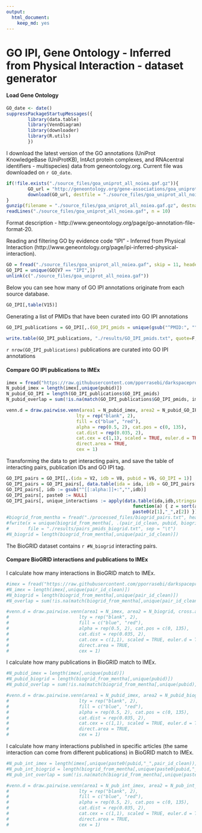 ```yaml
---
output: 
  html_document: 
    keep_md: yes
---
```

GO IPI, Gene Ontology - Inferred from Physical Interaction - dataset generator
========================================================

#### Load Gene Ontology

```r
GO_date <- date()
suppressPackageStartupMessages({
        library(data.table)
        library(VennDiagram)
        library(downloader)
        library(R.utils)
        })
```

I download the latest version of the GO annotations (UniProt KnowledgeBase (UniProtKB), IntAct protein complexes, and RNAcentral identifiers - multispecies) data from geneontology.org. Current file was downloaded on `r GO_date`. 

```r
if(!file.exists("./source_files/goa_uniprot_all_noiea.gaf.gz")){
        GO_url = "http://geneontology.org/gene-associations/goa_uniprot_all_noiea.gaf.gz"
        download(GO_url, destfile = "./source_files/goa_uniprot_all_noiea.gaf.gz")
}
gunzip(filename = "./source_files/goa_uniprot_all_noiea.gaf.gz", destname = "./source_files/goa_uniprot_all_noiea.gaf", remove = F)
readLines("./source_files/goa_uniprot_all_noiea.gaf", n = 10)
```
Format description - http://www.geneontology.org/page/go-annotation-file-format-20.

Reading and filtering GO by evidence code "IPI" - Inferred from Physical Interaction (http://www.geneontology.org/page/ipi-inferred-physical-interaction).

```r
GO = fread("./source_files/goa_uniprot_all_noiea.gaf", skip = 11, header = F, sep = "\t", colClasses = "character")
GO_IPI = unique(GO[V7 == "IPI",])
unlink(c("./source_files/goa_uniprot_all_noiea.gaf"))
```

Below you can see how many of GO IPI annotations originate from each source database.

```r
GO_IPI[,table(V15)]
```

Generating a list of PMIDs that have been curated into GO IPI annotations

```r
GO_IPI_publications = GO_IPI[,.(GO_IPI_pmids = unique(gsub("^PMID:", "", V6)))]

write.table(GO_IPI_publications, "./results/GO_IPI_pmids.txt", quote=F, sep ="\t", row.names = F, col.names = T)
```

`r nrow(GO_IPI_publications)` publications are curated into GO IPI annotations 

#### Compare GO IPI publications to IMEx 

```r
imex = fread("https://raw.githubusercontent.com/pporrasebi/darkspaceproject/master/IMEx/results/imex_full.txt", header = T, sep = "\t", colClasses = "character")
N_pubid_imex = length(imex[,unique(pubid)])
N_pubid_GO_IPI = length(GO_IPI_publications$GO_IPI_pmids)
N_pubid_overlap = sum(!is.na(match(GO_IPI_publications$GO_IPI_pmids, imex[,unique(pubid)])))

venn.d = draw.pairwise.venn(area1 = N_pubid_imex, area2 = N_pubid_GO_IPI, cross.area = N_pubid_overlap, category = c("IMEx", "GO_IPI"), 
                          lty = rep("blank", 2), 
                          fill = c("blue", "red"), 
                          alpha = rep(0.5, 2), cat.pos = c(0, 135), 
                          cat.dist = rep(0.035, 2), 
                          cat.cex = c(1,1), scaled = TRUE, euler.d = TRUE,  margin = 0.05,
                          direct.area = TRUE,
                          cex = 1)

```


Transforming the data to get interacting pairs, and save the table of interacting pairs, publication IDs and GO IPI tag.

```r
GO_IPI_pairs = GO_IPI[,.(ida = V2, idb = V8, pubid = V6, GO_IPI = 1)]
GO_IPI_pairs = GO_IPI_pairs[, data.table(ida = ida, idb = GO_IPI_pairs[,melt(tstrsplit(x = as.character(idb), split = "|",fixed = TRUE))]$value, pubid = pubid, GO_IPI = GO_IPI), by = paste0(ida,idb)]
GO_IPI_pairs[, idb := gsub("^[[:alpha:]]+:","",idb)]
GO_IPI_pairs[, paste0 := NULL]
GO_IPI_pairs[, unique_interactions := apply(data.table(ida,idb,stringsAsFactors = F), 1,
                                               function(a) { z = sort(a)
                                               paste0(z[1],"_",z[2]) })]
#biogrid_from_mentha = fread("./processed_files/biogrid_pairs.txt", header = T, sep = "\t", colClasses = "character")
#fwrite(x = unique(biogrid_from_mentha[, .(pair_id_clean, pubid, biogrid = rep(1, .N))]), 
#       file = "./results/pairs_pmids_biogrid.txt", sep = "\t")
#N_biogrid = length(biogrid_from_mentha[,unique(pair_id_clean)])
```

The BioGRID dataset contains `r #N_biogrid` interacting pairs. 

#### Compare BioGRID interactions and publications to IMEx 

I calculate how many interactions in BioGRID match to IMEx.

```r
#imex = fread("https://raw.githubusercontent.com/pporrasebi/darkspaceproject/master/IMEx/results/imex_full.txt", header = T, sep = "\t", colClasses = "character")
#N_imex = length(imex[,unique(pair_id_clean)])
#N_biogrid = length(biogrid_from_mentha[,unique(pair_id_clean)])
#N_overlap = sum(!is.na(match(biogrid_from_mentha[,unique(pair_id_clean)], imex[,unique(pair_id_clean)])))

#venn.d = draw.pairwise.venn(area1 = N_imex, area2 = N_biogrid, cross.area = N_overlap, category = c("IMEx", "BioGRID"), 
#                          lty = rep("blank", 2), 
#                          fill = c("blue", "red"), 
#                          alpha = rep(0.5, 2), cat.pos = c(0, 135), 
#                          cat.dist = rep(0.035, 2), 
#                          cat.cex = c(1,1), scaled = TRUE, euler.d = TRUE,  margin = 0.05,
#                          direct.area = TRUE,
#                          cex = 1)

```

I calculate how many publications in BioGRID match to IMEx.

```r
#N_pubid_imex = length(imex[,unique(pubid)])
#N_pubid_biogrid = length(biogrid_from_mentha[,unique(pubid)])
#N_pubid_overlap = sum(!is.na(match(biogrid_from_mentha[,unique(pubid)], imex[,unique(pubid)])))

#venn.d = draw.pairwise.venn(area1 = N_pubid_imex, area2 = N_pubid_biogrid, cross.area = N_pubid_overlap, category = c("IMEx", "BioGRID"), 
#                          lty = rep("blank", 2), 
#                          fill = c("blue", "red"), 
#                          alpha = rep(0.5, 2), cat.pos = c(0, 135), 
#                          cat.dist = rep(0.035, 2), 
#                          cat.cex = c(1,1), scaled = TRUE, euler.d = TRUE,  margin = 0.05,
#                          direct.area = TRUE,
#                          cex = 1)

```

I calculate how many interactions published in specific articles (the same interaction can come from different publications) in BioGRID match to IMEx.

```r
#N_pub_int_imex = length(imex[,unique(paste0(pubid,"_",pair_id_clean))])
#N_pub_int_biogrid = length(biogrid_from_mentha[,unique(paste0(pubid,"_",pair_id_clean))])
#N_pub_int_overlap = sum(!is.na(match(biogrid_from_mentha[,unique(paste0(pubid,"_",pair_id_clean))], imex[,unique(paste0(pubid,"_",pair_id_clean))])))

#venn.d = draw.pairwise.venn(area1 = N_pub_int_imex, area2 = N_pub_int_biogrid, cross.area = N_pub_int_overlap, category = c("IMEx", "BioGRID"), 
#                          lty = rep("blank", 2), 
#                          fill = c("blue", "red"), 
#                          alpha = rep(0.5, 2), cat.pos = c(0, 135), 
#                          cat.dist = rep(0.035, 2), 
#                          cat.cex = c(1,1), scaled = TRUE, euler.d = TRUE,  margin = 0.05,
#                          direct.area = TRUE,
#                          cex = 1)

```